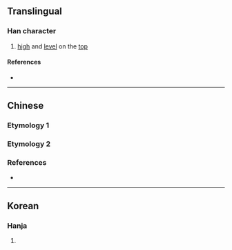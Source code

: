 {{character info}}
==Translingual==

===Han character===
{{Han char|rn=9|rad=人|as=03|sn=5|four=|canj=OMU|ids=⿰[[亻]][[兀]]}}

# [[high]] and [[level]] on the [[top]]

====References====
* {{Han ref|kx=0094.030|dkj=00389|hdz=10113.030|uh=3433|ud=13363}}

----

==Chinese==

===Etymology 1===
{{zh-see|兀}}

===Etymology 2===
{{zh-see|卼}}

===References===
* {{R:twedu|A00263-002}}

----

==Korean==

===Hanja===
{{ko-hanja|hangeul=올|rv=ol|mr=ol|y=ol|eumhun=불안하다|ehrv=bulanhada|ehmr=pulanhada|ehy=pulanhada}}

# {{rfdef|ko|sort=人03}}